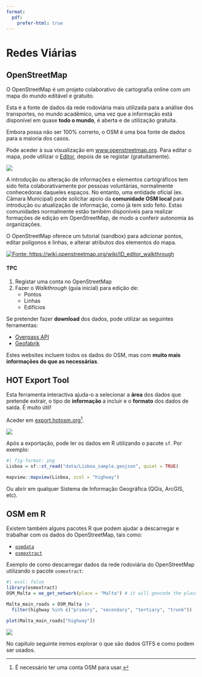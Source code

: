 ```yaml
---
format:
  pdf:
    prefer-html: true
---
```


# Redes Viárias

## OpenStreetMap

O OpenStreetMap é um projeto colaborativo de cartografia online com um mapa do mundo editável e gratuito.

Esta é a fonte de dados da rede rodoviária mais utilizada para a análise dos transportes, no mundo académico, uma vez que a informação está disponível em quase **todo o mundo**, é aberta e de utilização gratuita.

::: {.callout-caution appearance="simple"}
Embora possa não ser 100% correrto, o OSM é uma boa fonte de dados para a maioria dos casos.
:::

Pode aceder à sua visualização em [www.openstreetmap.org](https://www.openstreetmap.org/).
Para editar o mapa, pode utilizar o [Editor](https://www.openstreetmap.org/edit), depois de se registar (gratuitamente).

![](images/clipboard-981329712.png)

A introdução ou alteração de informações e elementos cartográficos tem sido feita colaborativamente por pessoas voluntárias, normalmente conhecedoras daqueles espaços.
No entanto, uma entidade oficial (ex. Câmara Municipal) pode solicitar apoio da **comunidade OSM local** para introdução ou atualização de informação, como já tem sido feito.
Estas comunidades normalmente estão também disponíveis para realizar formações de edição em OpenStreetMap, de modo a conferir autonomia às organizações.

O OpenStreetMap oferece um tutorial (sandbox) para adicionar pontos, editar polígonos e linhas, e alterar atributos dos elementos do mapa.

[![Fonte: https://wiki.openstreetmap.org/wiki/ID_editor_walkthrough](images/clipboard-3702075306.png)](https://wiki.openstreetmap.org/wiki/ID_editor_walkthrough)

::: callout-tip
#### TPC

1.  Registar uma conta no OpenStreetMap
2.  Fazer o *Walkthrough* (guia inicial) para edição de:
    -   Pontos
    -   Linhas
    -   Edifícios
:::

Se pretender fazer **download** dos dados, pode utilizar as seguintes ferramentas:

-   [Overpass API](https://wiki.openstreetmap.org/wiki/Overpass_API)
-   [Geofabrik](https://download.geofabrik.de/)

Estes websites incluem todos os dados do OSM, mas com **muito mais informações do que as necessárias**.

## HOT Export Tool

Esta ferramenta interactiva ajuda-o a selecionar a **área** dos dados que pretende extrair, o tipo de **informação** a incluir e o **formato** dos dados de saída.
É muito útil!

Aceder em [export.hotosm.org](https://export.hotosm.org/)[^road-networks-1].

[^road-networks-1]: É necessário ter uma conta OSM para usar.

![](images/clipboard-4146913937.png)

Após a exportação, pode ler os dados em R utilizando o pacote `sf`.
Por exemplo:

```r
#| fig-format: png
Lisboa = sf::st_read("data/Lisboa_sample.geojson", quiet = TRUE)

mapview::mapview(Lisboa, zcol = "highway")
```

Ou abrir em qualquer Sistema de Informação Geográfica (QGis, ArcGIS, etc).

## OSM em R

Existem também alguns pacotes R que podem ajudar a descarregar e trabalhar com os dados do OpenStreetMap, tais como:

-   [`osmdata`](https://cran.r-project.org/web/packages/osmdata/index.html)
-   [`osmextract`](https://docs.ropensci.org/osmextract)

Exemplo de como descarregar dados da rede rodoviária do OpenStreetMap utilizando o pacote `osmextract`:

```r
#| eval: false
library(osmextract)
OSM_Malta = oe_get_network(place = "Malta") # it will geocode the place

Malta_main_roads = OSM_Malta |> 
  filter(highway %in% c("primary", "secondary", "tertiary", "trunk"))

plot(Malta_main_roads["highway"])
```

![](images/malta_roads.png){fig-align="center"}

No capítulo seguinte iremos explorar o que são dados GTFS e como podem ser usados.
